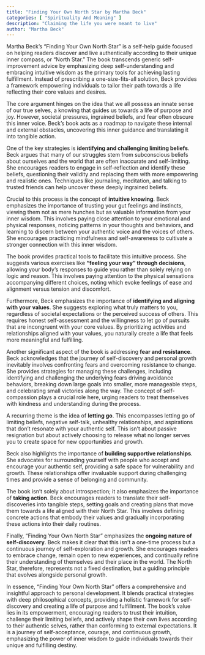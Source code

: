 ```yaml
---
title: "Finding Your Own North Star by Martha Beck"
categories: [ "Spirituality And Meaning" ]
description: "Claiming the life you were meant to live"
author: "Martha Beck"
---
```

Martha Beck's "Finding Your Own North Star" is a self-help guide focused on helping readers discover and live authentically according to their unique inner compass, or "North Star."  The book transcends generic self-improvement advice by emphasizing deep self-understanding and embracing intuitive wisdom as the primary tools for achieving lasting fulfillment.  Instead of prescribing a one-size-fits-all solution, Beck provides a framework empowering individuals to tailor their path towards a life reflecting their core values and desires.

The core argument hinges on the idea that we all possess an innate sense of our true selves, a knowing that guides us towards a life of purpose and joy.  However, societal pressures, ingrained beliefs, and fear often obscure this inner voice.  Beck’s book acts as a roadmap to navigate these internal and external obstacles, uncovering this inner guidance and translating it into tangible action.

One of the key strategies is **identifying and challenging limiting beliefs**. Beck argues that many of our struggles stem from subconscious beliefs about ourselves and the world that are often inaccurate and self-limiting.  She encourages readers to engage in self-reflection and identify these beliefs, questioning their validity and replacing them with more empowering and realistic ones.  Techniques like journaling, meditation, and talking to trusted friends can help uncover these deeply ingrained beliefs.

Crucial to this process is the concept of **intuitive knowing**.  Beck emphasizes the importance of trusting your gut feelings and instincts, viewing them not as mere hunches but as valuable information from your inner wisdom. This involves paying close attention to your emotional and physical responses, noticing patterns in your thoughts and behaviors, and learning to discern between your authentic voice and the voices of others.  She encourages practicing mindfulness and self-awareness to cultivate a stronger connection with this inner wisdom.

The book provides practical tools to facilitate this intuitive process.  She suggests various exercises like **"feeling your way" through decisions**,  allowing your body's responses to guide you rather than solely relying on logic and reason.  This involves paying attention to the physical sensations accompanying different choices, noting which evoke feelings of ease and alignment versus tension and discomfort.

Furthermore, Beck emphasizes the importance of **identifying and aligning with your values**. She suggests exploring what truly matters to you, regardless of societal expectations or the perceived success of others.  This requires honest self-assessment and the willingness to let go of pursuits that are incongruent with your core values.  By prioritizing activities and relationships aligned with your values, you naturally create a life that feels more meaningful and fulfilling.

Another significant aspect of the book is addressing **fear and resistance**. Beck acknowledges that the journey of self-discovery and personal growth inevitably involves confronting fears and overcoming resistance to change.  She provides strategies for managing these challenges, including identifying and challenging the underlying fears driving avoidance behaviors, breaking down large goals into smaller, more manageable steps, and celebrating small victories along the way.  The concept of self-compassion plays a crucial role here, urging readers to treat themselves with kindness and understanding during the process.

A recurring theme is the idea of **letting go**. This encompasses letting go of limiting beliefs, negative self-talk, unhealthy relationships, and aspirations that don't resonate with your authentic self.  This isn't about passive resignation but about actively choosing to release what no longer serves you to create space for new opportunities and growth.

Beck also highlights the importance of **building supportive relationships**.  She advocates for surrounding yourself with people who accept and encourage your authentic self, providing a safe space for vulnerability and growth.  These relationships offer invaluable support during challenging times and provide a sense of belonging and community.

The book isn't solely about introspection; it also emphasizes the importance of **taking action**.  Beck encourages readers to translate their self-discoveries into tangible steps, setting goals and creating plans that move them towards a life aligned with their North Star.  This involves defining concrete actions that embody their values and gradually incorporating these actions into their daily routines.

Finally, "Finding Your Own North Star"  emphasizes the **ongoing nature of self-discovery**.  Beck makes it clear that this isn't a one-time process but a continuous journey of self-exploration and growth.  She encourages readers to embrace change, remain open to new experiences, and continually refine their understanding of themselves and their place in the world.  The North Star, therefore, represents not a fixed destination, but a guiding principle that evolves alongside personal growth.

In essence, "Finding Your Own North Star" offers a comprehensive and insightful approach to personal development.  It blends practical strategies with deep philosophical concepts, providing a holistic framework for self-discovery and creating a life of purpose and fulfillment. The book’s value lies in its empowerment, encouraging readers to trust their intuition, challenge their limiting beliefs, and actively shape their own lives according to their authentic selves, rather than conforming to external expectations.  It is a journey of self-acceptance, courage, and continuous growth, emphasizing the power of inner wisdom to guide individuals towards their unique and fulfilling destiny.

